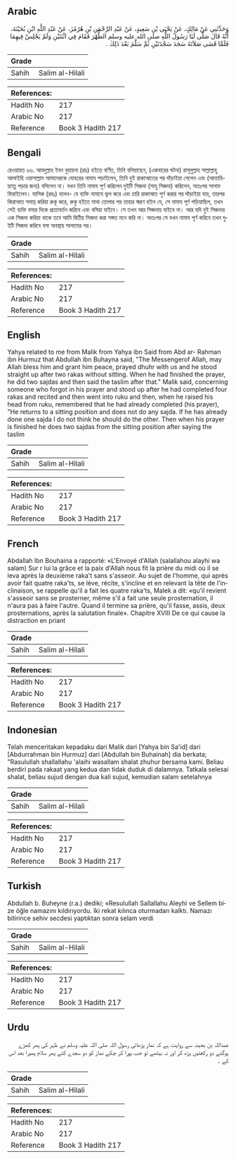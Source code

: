 ## Arabic


<div dir="rtl" lang="ar" style={{fontSize:'larger',backgroundColor:'#f8f9fa',padding:20}}>
وَحَدَّثَنِي عَنْ مَالِكٍ، عَنْ يَحْيَى بْنِ سَعِيدٍ، عَنْ عَبْدِ الرَّحْمَنِ بْنِ هُرْمُزَ، عَنْ عَبْدِ اللَّهِ ابْنِ بُحَيْنَةَ، أَنَّهُ قَالَ صَلَّى لَنَا رَسُولُ اللَّهِ صلى الله عليه وسلم الظُّهْرَ فَقَامَ فِي اثْنَتَيْنِ وَلَمْ يَجْلِسْ فِيهِمَا فَلَمَّا قَضَى صَلاَتَهُ سَجَدَ سَجْدَتَيْنِ ثُمَّ سَلَّمَ بَعْدَ ذَلِكَ ‏.‏
</div>
<div style={{backgroundColor:'#f8f9fa',padding:20, marginBottom: 10}}><table> <thead> <tr> <th>Grade</th> <th></th> </tr> </thead> <tbody> <tr><td>Sahih</td><td>Salim al-Hilali</td></tr></tbody></table><table> <thead> <tr> <th>References:</th> <th></th> </tr> </thead> <tbody><tr><td>Hadith No</td><td>217</td></tr><tr><td>Arabic No</td><td>217</td></tr><tr><td>Reference</td><td>Book 3 Hadith 217</td></tr></tbody></table></div>

## Bengali


<div dir="ltr" lang="bn" style={{fontSize:'larger',backgroundColor:'#f8f9fa',padding:20}}>
রেওয়ায়ত ৬৬. আবদুল্লাহ ইবন বুহায়না (রাঃ) হইতে বর্ণিত, তিনি বলিয়াছেন, (একবারের ঘটনা) রাসূলুল্লাহ সাল্লাল্লাহু আলাইহি ওয়াসাল্লাম আমাদেরকে যোহরের নামায পড়াইলেন, তিনি দুই রাকাআতের পর দাঁড়াইয়া গেলেন এবং (আত্তাহিয়্যাতু পড়ার জন্য) বসিলেন না। যখন তিনি নামায পূর্ণ করিলেন দুইটি সিজদা (সাহু সিজদা) করিলেন, অতঃপর সালাম ফিরাইলেন। মালিক (রহঃ) বলেন- যে ব্যক্তি নামাযে ভুল করে এবং চারি রাকাআত পূর্ণ করার পর দাঁড়াইয়া যায়, তারপর কিরাআত সমাপ্ত করিয়া রুকূ করে, রুকু হইতে মাথা তোলার পর তাহার স্মরণ হইল যে, সে নামায পূর্ণ পড়িয়াছিল, তখন সেই ব্যক্তি বসার দিকে প্রত্যাবর্তন করিবে এবং বসিয়া যাইবে। সে তখন আর সিজদায় যাইবে না। আর যদি দুই সিজদার এক সিজদা করিয়া থাকে তবে আমি দ্বিতীয় সিজদা করা সঙ্গত মনে করি না। অতঃপর সে যখন নামায পূর্ণ করিবে তখন দুইটি সিজদা করিবে বসা অবস্থায় সালামের পর।
</div>
<div style={{backgroundColor:'#f8f9fa',padding:20, marginBottom: 10}}><table> <thead> <tr> <th>Grade</th> <th></th> </tr> </thead> <tbody> <tr><td>Sahih</td><td>Salim al-Hilali</td></tr></tbody></table><table> <thead> <tr> <th>References:</th> <th></th> </tr> </thead> <tbody><tr><td>Hadith No</td><td>217</td></tr><tr><td>Arabic No</td><td>217</td></tr><tr><td>Reference</td><td>Book 3 Hadith 217</td></tr></tbody></table></div>

## English


<div dir="ltr" lang="en" style={{fontSize:'larger',backgroundColor:'#f8f9fa',padding:20}}>
Yahya related to me from Malik from Yahya ibn Said from Abd ar- Rahman ibn Hurmuz that Abdullah ibn Buhayna said, "The Messengerof Allah, may Allah bless him and grant him peace, prayed dhuhr with us and he stood straight up after two rakas without sitting. When he had finished the prayer, he did two sajdas and then said the taslim after that." Malik said, concerning someone who forgot in his prayer and stood up after he had completed four rakas and recited and then went into ruku and then, when he raised his head from ruku, remembered that he had already completed (his prayer), "He returns to a sitting position and does not do any sajda. If he has already done one sajda I do not think he should do the other. Then when his prayer is finished he does two sajdas from the sitting position after saying the taslim
</div>
<div style={{backgroundColor:'#f8f9fa',padding:20, marginBottom: 10}}><table> <thead> <tr> <th>Grade</th> <th></th> </tr> </thead> <tbody> <tr><td>Sahih</td><td>Salim al-Hilali</td></tr></tbody></table><table> <thead> <tr> <th>References:</th> <th></th> </tr> </thead> <tbody><tr><td>Hadith No</td><td>217</td></tr><tr><td>Arabic No</td><td>217</td></tr><tr><td>Reference</td><td>Book 3 Hadith 217</td></tr></tbody></table></div>

## French


<div dir="ltr" lang="fr" style={{fontSize:'larger',backgroundColor:'#f8f9fa',padding:20}}>
Abdallah Ibn Bouhaina a rapporté: «L'Envoyé d'Allah (salallahou alayhi wa salam) Sur r lui la grâce et la paix d'Allah nous fit la prière du midi où il se leva après la deuxième raka't sans s'asseoir. Au sujet de l'homme, qui après avoir fait quatre raka'ts, se lève, récite, s'incline et en relevant la tête de l'inclinaison, se rappelle qu'il a fait les quatre raka'ts, Malek a dit: «qu'il revient s'asseoir sans se prosterner, même s'il a fait une seule prosternation, il n'aura pas à faire l'autre. Quand il termine sa prière, qu'il fasse, assis, deux prosternations, après la salutation finale». Chapitre XVIII De ce qui cause la distraction en priant
</div>
<div style={{backgroundColor:'#f8f9fa',padding:20, marginBottom: 10}}><table> <thead> <tr> <th>Grade</th> <th></th> </tr> </thead> <tbody> <tr><td>Sahih</td><td>Salim al-Hilali</td></tr></tbody></table><table> <thead> <tr> <th>References:</th> <th></th> </tr> </thead> <tbody><tr><td>Hadith No</td><td>217</td></tr><tr><td>Arabic No</td><td>217</td></tr><tr><td>Reference</td><td>Book 3 Hadith 217</td></tr></tbody></table></div>

## Indonesian


<div dir="ltr" lang="id" style={{fontSize:'larger',backgroundColor:'#f8f9fa',padding:20}}>
Telah menceritakan kepadaku dari Malik dari [Yahya bin Sa'id] dari [Abdurrahman bin Hurmuz] dari [Abdullah bin Buhainah] dia berkata; "Rasulullah shallallahu 'alaihi wasallam shalat zhuhur bersama kami. Beliau berdiri pada rakaat yang kedua dan tidak duduk di dalamnya. Tatkala selesai shalat, beliau sujud dengan dua kali sujud, kemudian salam setelahnya
</div>
<div style={{backgroundColor:'#f8f9fa',padding:20, marginBottom: 10}}><table> <thead> <tr> <th>Grade</th> <th></th> </tr> </thead> <tbody> <tr><td>Sahih</td><td>Salim al-Hilali</td></tr></tbody></table><table> <thead> <tr> <th>References:</th> <th></th> </tr> </thead> <tbody><tr><td>Hadith No</td><td>217</td></tr><tr><td>Arabic No</td><td>217</td></tr><tr><td>Reference</td><td>Book 3 Hadith 217</td></tr></tbody></table></div>

## Turkish


<div dir="ltr" lang="tr" style={{fontSize:'larger',backgroundColor:'#f8f9fa',padding:20}}>
Abdullah b. Buheyne (r.a.) dediki; «Resulullah Sallallahu Aleyhi ve Sellem bi­ze öğle namazını kıldırıyordu. îki rekat kılınca oturmadan kalktı. Namazı bitirince sehiv secdesi yaptıktan sonra selam verdi
</div>
<div style={{backgroundColor:'#f8f9fa',padding:20, marginBottom: 10}}><table> <thead> <tr> <th>Grade</th> <th></th> </tr> </thead> <tbody> <tr><td>Sahih</td><td>Salim al-Hilali</td></tr></tbody></table><table> <thead> <tr> <th>References:</th> <th></th> </tr> </thead> <tbody><tr><td>Hadith No</td><td>217</td></tr><tr><td>Arabic No</td><td>217</td></tr><tr><td>Reference</td><td>Book 3 Hadith 217</td></tr></tbody></table></div>

## Urdu


<div dir="rtl" lang="ur" style={{fontSize:'larger',backgroundColor:'#f8f9fa',padding:20}}>
عبداللہ بن بحینہ سے روایت ہے کہ نماز پڑھائی رسول اللہ صلی اللہ علیہ وسلم نے ظہر کی پھر کھڑے ہوگئے دو رکعتیں پڑھ کر اور نہ بیٹھے تو جب پورا کر چکے نماز کو دو سجدے کئے پھر سلام پھیرا بعد اس کے ۔
</div>
<div style={{backgroundColor:'#f8f9fa',padding:20, marginBottom: 10}}><table> <thead> <tr> <th>Grade</th> <th></th> </tr> </thead> <tbody> <tr><td>Sahih</td><td>Salim al-Hilali</td></tr></tbody></table><table> <thead> <tr> <th>References:</th> <th></th> </tr> </thead> <tbody><tr><td>Hadith No</td><td>217</td></tr><tr><td>Arabic No</td><td>217</td></tr><tr><td>Reference</td><td>Book 3 Hadith 217</td></tr></tbody></table></div>